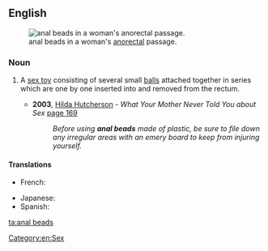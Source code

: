==English==
{{wikipedia}}
[[File:Illustration of anal bead use.svg|thumb|right|anal beads in a woman's [[anorectal]] passage.]]
===Noun===
{{head|en|noun|head=[[anal]] [[beads]]}}

# {{context|pluralonly|lang=en}} A [[sex toy]] consisting of several small [[ball]]s attached together in series which are one by one inserted into and removed from the rectum.
#* '''2003''', [[w:Hilda Hutcherson|Hilda Hutcherson]] - ''What Your Mother Never Told You about Sex'' [http://books.google.co.uk/books?id=xu8tb2o66iIC&pg=PA169&dq=%22using+anal+beads%22&sig=sbIR1VaGAj9DLLaIymgTNwzDSLo page 169]
#*: ''Before using '''anal beads''' made of plastic, be sure to file down any irregular areas with an emery board to keep from injuring yourself.''

====Translations====
{{trans-top|sex toy}}
* French: {{t-|fr|chapelet Thaï|m}}
{{trans-mid}}
* Japanese: {{t-|ja|アナルビーズ|sc=Jpan|tr=anarubīzu}}
* Spanish: {{t-|es|cuentas anales|f}}
{{trans-bottom}}

[[Category:en:Sex]]

[[ta:anal beads]]